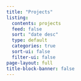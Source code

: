 ```yaml
---
title: "Projects"
listing:
  contents: projects
  feed: false
  sort: "date desc"
  type: default
  categories: true
  sort-ui: false
  filter-ui: false
page-layout: full
title-block-banner: false
---
```

 